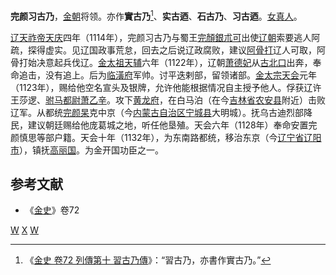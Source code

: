 '''完颜习古乃'''，[[金朝|金朝]]将领。亦作'''實古乃'''<ref>《[[S:金史/卷72|金史 卷72 列傳第十 習古乃傳]]》：“習古乃，亦書作實古乃。”</ref>、'''实古迺'''、'''石古乃'''、'''习古迺'''。[[女真人|女真人]]。

[[辽天祚帝|辽天祚帝]][[天庆_(辽朝)|天庆]]四年（1114年），完颜习古乃与蜀王[[完顏銀朮可|完顏銀朮可]]出使[[辽朝|辽朝]]索要逃人阿疏，探得虚实。见辽国政事荒怠，回去之后说辽政腐败，建议[[阿骨打|阿骨打]]辽人可取，阿骨打始决意起兵伐辽。[[金太祖|金太祖]][[天辅_(金朝)|天辅]]六年（1122年），辽朝[[萧德妃|萧德妃]]从[[古北口|古北口]]出奔，奉命追击，没有追上。后为[[临潢府|临潢府]]军帅。讨平迭剌部，留领诸部。[[金太宗|金太宗]][[天会_(金朝)|天会]]元年（1123年），赐给他空名宣头及银牌，允许他能根据情况自主授予他人。俘获辽许王莎逻、[[驸马都尉|驸马都尉]][[萧乙辛|萧乙辛]]。攻下[[黄龙府|黄龙府]]，在白马泊（在今[[吉林省|吉林省]][[农安县|农安县]]附近）击败辽军。从都统[[完颜杲|完颜杲]]克中京（今[[内蒙古自治区|内蒙古自治区]][[宁城县|宁城县]]大明城）。抚乌古迪烈部降民，建议朝廷赐给他庞葛城之地，听任他垦殖。天会六年（1128年）奉命安置完颜慎思等部户籍。天会十年（1132年），为东南路都统，移治东京（今[[辽宁省|辽宁省]][[辽阳市|辽阳市]]），镇抚[[高丽国|高丽国]]。为金开国功臣之一。

==参考文献==
* 《[[金史|金史]]》卷72
[[Category:金朝官员|W]]
[[Category:完顏氏|X]]
[[Category:金朝军事人物|W]]